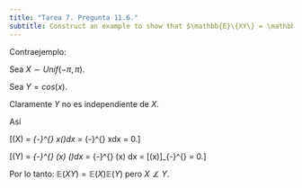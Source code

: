 ```yaml
---
title: "Tarea 7. Pregunta 11.6."
subtitle: Construct an example to show that $\mathbb{E}\{XY\} = \mathbb{E}\{X\}\mathbb{E}\{Y\}$ does not imply in general that $X$ and $Y$ are independent r.v.s (we assume $X$, $Y$ and $XY$ are all in $\mathscr{L}_1$).
---
```


Contraejemplo:

Sea $X \sim Unif(-\pi, \pi)$.

Sea $Y = cos(x)$.

Claramente $Y$ no es independiente de $X$.

Así

\[\mathbb{E}(X) = \int_{-\pi}^{\pi} x(\frac{1}{2\pi})dx = \frac{1}{2\pi}\int_{-\pi}^{\pi} xdx = 0.\]

\[\mathbb{E}(Y) = \int_{-\pi}^{\pi} \cos(x) (\frac{1}{2\pi})dx  = \frac{1}{2\pi}\int_{-\pi}^{\pi} \cos(x) dx = \frac{1}{2\pi}[\sin(x)]_{-\pi}^{\pi}  = 0.\]

\begin{align*}
\mathbb{E}(XY) &= \int_{-\pi}^{\pi} x\cos(x) (\frac{1}{2\pi})dx\\\\
&=  (\frac{1}{2\pi})\int_{-\pi}^{\pi} x\cos(x)dx\\\\
&=  (\frac{1}{2\pi})[\int_{-\pi}^{0} x\cos(x)dx + \int_{0}^{\pi} x\cos(x)dx]\\\\
&=  (\frac{1}{2\pi})[-\int_{0}^{\pi} x\cos(x)dx + \int_{0}^{\pi} x\cos(x)dx^] \quad \mbox{(cos(x) es una función par)}\\\\
&= 0
\end{align*}

Por lo tanto: $\mathbb{E}(XY) = \mathbb{E}(X)\mathbb{E}(Y)$ pero $X \not\perp Y$.
